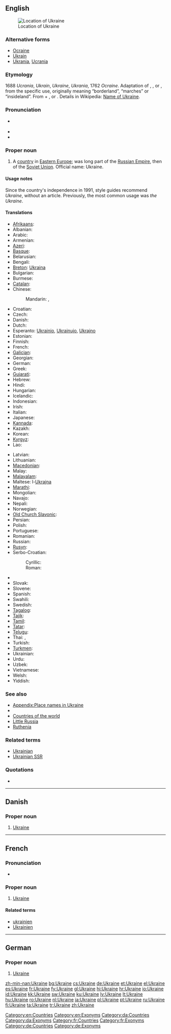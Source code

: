 ==English==
{{wikipedia}}
{{wikipedia|Name of Ukraine}}
[[Image:LocationUkraine.png|thumb|Location of Ukraine]]

===Alternative forms===
* [[Ocraine]] {{qualifier|obsolete}}
* [[Ukrain]] {{qualifier|obsolete}}
* [[Ukrania]], [[Ucrania]] {{qualifier|obsolete}}

===Etymology===
1688 ''Ucrania'', ''Ukrain'', ''Ukraine'', ''Ukrania'', 1762 ''Ocraine''. Adaptation of {{etyl|pl}} {{term|Ukraina|lang=pl}}, {{etyl|ru}} {{term|Украина||tr=Ukraína|lang=ru}}, or {{etyl|uk}} {{term|Україна||tr=Ukraḯna|lang=uk}}, from the specific use, originally meaning “borderland”,  “marches” or “insideland”.  From {{etyl|orv}} {{term|оу||at|tr=u|lang=orv|sc=Cyrs}} + {{term|краи||edge|tr=krai|lang=orv|sc=Cyrs}}, or {{term|край||land|tr=край|lang=uk}}.  Details in Wikipedia: [[w:Name of Ukraine|Name of Ukraine]].

===Pronunciation===
* {{a|UK|US}} {{IPA|/juˈkɹeɪn/}}
* {{audio|en-us-Ukraine.ogg|Audio (US)}}
* {{rhymes|eɪn}}

===Proper noun===
{{en-proper noun}}

# A [[country]] in [[Eastern Europe]]; was long part of the [[Russian Empire]], then of the [[Soviet Union]]. Official name: Ukraine.

====Usage notes====
Since the country's independence in 1991, style guides recommend ''Ukraine'', without an article.  Previously, the most common usage was ''the Ukraine''.

====Translations====
{{trans-top|Eastern European country}}
* [[Afrikaans]]: {{t-|af|Oekraïne|xs=Afrikaans}}
* Albanian: {{t|sq|Ukraina}}
* Arabic: {{t-|ar|أوكرانيا|f|tr='ukraaniya}}
* Armenian: {{t-|hy|Ուկրաինա|tr=Ukraina}}
* [[Azeri]]: {{t+|az|Ukrayna|xs=Azeri}}
* [[Basque]]: {{t+|eu|Ukraina|xs=Basque}}
* Belarusian: {{t-|be|Украіна|f|tr=Ukraína|xs=Belarusian}}
* Bengali: {{t|bn|ইউক্রেন|tr=yukren|sc=Beng|xs=Bengali}}
* [[Breton]]: [[Ukraina]]
* Bulgarian: {{t+|bg|Украйна|tr=Ukrájna}}
* Burmese: {{t|my|ယူကရိန်းနိုင်ငံ|sc=Mymr}}
* [[Catalan]]: {{t|ca|Ucraïna|f}}
* Chinese:
*: Mandarin: {{t-|cmn|烏克蘭|sc=Hani}},  {{t-|cmn|乌克兰|tr=Wūkèlán|sc=Hani}}
* Croatian: {{t+|hr|Ukrajina|f}}
* Czech: {{t+|cs|Ukrajina|f}}
* Danish: {{t-|da|Ukraine}}
* Dutch: {{t+|nl|Oekraïne}}
* Esperanto: [[Ukrainio]], [[Ukrainujo]], [[Ukrajno]]
* Estonian: {{t+|et|Ukraina}}
* Finnish: {{t+|fi|Ukraina}}
* French: {{t+|fr|Ukraine}}
* [[Galician]]: {{t+|gl|Ucraína|f|xs=Galician}}
* Georgian: {{t|ka|უკრაინა|tr=ukraina|sc=Geor|xs=Georgian}}
* German: {{t+|de|Ukraine|f}}
* Greek: {{t+|el|Ουκρανία|f|tr=Oukranía}}
* [[Gujarati]]: {{t|gu|યુક્રેન|tr=yukren|sc=Gujr}}
* Hebrew: {{t-|he|אוקראינה|tr=Ukraína}}
* Hindi: {{t-|hi|यूक्रेन|m|tr=yūkren|xs=Hindi}}
* Hungarian: {{t|hu|Ukrajna}}
* Icelandic: {{t+|is|Úkraína|f}}
* Indonesian: {{t|id|Ukraina}}
* Irish: {{t|ga|Úcráin|alt=An Úcráin|f}}
* Italian: {{t+|it|Ucraina|f}}
* Japanese: {{t-|ja|ウクライナ|tr=Ukuraina}}
* [[Kannada]]: {{t|kn|ಯುಕ್ರೇನ್|tr=yukren|sc=Knda}}
* Kazakh: {{t|kk|Украина|tr=Ukraina|sc=Cyrl}}
* Korean: {{t+|ko|우크라이나|tr=Ukeuraina|sc=Hang}}
* [[Kyrgyz]]: {{t|ky|Украина|tr=Ukraina|sc=Cyrl}}
* Lao: {{t|lo|ອູແກຣນ|tr=ūklǣn|sc=Laoo}}
{{trans-mid}}
* Latvian: {{t+|lv|Ukraina|f|xs=Latvian}}
* Lithuanian: {{t+|lt|Ukraina|f|xs=Lithuanian}}
* [[Macedonian]]: {{t+|mk|Украина|f|tr=Ukráina}}
* Malay: {{t|ms|Ukraine}}
* [[Malayalam]]: {{t|ml|യുക്രെയിൻ|sc=Mlym}}
* Maltese: l-[[Ukrajna]]
* [[Marathi]]: {{t|mr|युक्रेन|tr=yukren|sc=Deva}}
* Mongolian: {{t|mn|Украйн|tr=Ukrayn|sc=Cyrl|xs=Mongolian}}
* Navajo: {{tø|nv|Yóókwein}}
* Nepali: {{t|ne|युक्रेन|tr=yukren|sc=Deva}}
* Norwegian: {{t+|no|Ukraina}}
* [[Old Church Slavonic]]: {{tø|cu|Оукраина|sc=Cyrs}}
* Persian: {{t|fa|اوکراین|xs=Persian}}
* Polish: {{t+|pl|Ukraina|f}}
* Portuguese: {{t+|pt|Ucrânia|f}}
* Romanian: {{t+|ro|Ucraina|f}}
* Russian: {{t+|ru|Украина|f|tr=Ukraína}}
* [[Rusyn]]: {{tø|rue|Україна|f|tr=Ukrajína}}
* Serbo-Croatian:
*: Cyrillic: {{t|sh|Украјина|f|alt=У̀крајина|sc=Cyrl|xs=Serbo-Croatian}}
*: Roman: {{t|sh|Ukrajina|f|alt=Ùkrajina|xs=Serbo-Croatian}}
* {{trreq|Sinhalese}}
* Slovak: {{t-|sk|Ukrajina|f}}
* Slovene: {{t+|sl|Ukrajina|f}}
* Spanish: {{t+|es|Ucrania|f}}
* Swahili: {{t|sw|Ukraini}}
* Swedish: {{t+|sv|Ukraina}}
* [[Tagalog]]: {{t|tl|Ukranya}}
* [[Tajik]]: {{t|tg|Украйина|tr=Ukrayina|sc=Cyrl}}
* [[Tamil]]: {{t|ta|உக்ரைன்|tr=ukraiṉ|sc=Taml}}
* [[Tatar]]: {{t-|tt|Украина|tr=Ukraina|sc=Cyrl|xs=Tatar}}
* [[Telugu]]: {{t|te|ఉక్రెయిన్|tr=ukreyin|sc=Telu}}
* Thai: {{t+|th|ยูเครน|tr=yookrayn}}, {{t|th|ประเทศ ยูเครน|tr=bpràtâyt yookrayn}}
* Turkish: {{t+|tr|Ukrayna}}
* [[Turkmen]]: {{t|tk|Ukraina}}
* Ukrainian: {{t+|uk|Україна|f|tr=Ukrajína|xs=Ukrainian}}
* Urdu: {{t-|ur|یوکرین|m|tr=yūkren|xs=Urdu}}
* Uzbek: {{t|uz|Ukraina}}
* Vietnamese: {{t-|vi|Ukraina|xs=Vietnamese}}
* Welsh: {{t|cy|Wcráin}}
* Yiddish: {{t-|yi|אוקראַינע|tr=Ukraíne|sc=Hebr|xs=Yiddish}}
{{trans-bottom}}

===See also===
* [[Appendix:Place names in Ukraine]]
* {{list|en|countries of Europe}}
* [[Appendix:Countries of the world|Countries of the world]]
* [[Little Russia]]
* [[Ruthenia]]

===Related terms===
* [[Ukrainian]]
* [[Ukrainian SSR]]

===Quotations===
* {{seeCites}}

[[Category:en:Countries]]
[[Category:en:Exonyms]]
[[Category:en:Ukraine| ]]

----

==Danish==

===Proper noun===
{{infl|da|proper noun}}

# [[#English|Ukraine]]

[[Category:da:Countries]]
[[Category:da:Exonyms]]

----

==French==

===Pronunciation===
* {{audio|Fr-l'Ukraine-fr Be.ogg|audio}}

===Proper noun===
{{fr-proper noun|f}}

# [[#English|Ukraine]]

====Related terms====
* [[ukrainien]]
* [[Ukrainien]]

[[Category:fr:Countries]]
[[Category:fr:Exonyms]]

----

==German==

===Proper noun===
{{infl|de|proper noun|g=f}}

# [[#English|Ukraine]]

[[Category:de:Countries]]
[[Category:de:Exonyms]]

[[zh-min-nan:Ukraine]]
[[bg:Ukraine]]
[[cs:Ukraine]]
[[de:Ukraine]]
[[et:Ukraine]]
[[el:Ukraine]]
[[es:Ukraine]]
[[fr:Ukraine]]
[[fy:Ukraine]]
[[gl:Ukraine]]
[[hi:Ukraine]]
[[hr:Ukraine]]
[[io:Ukraine]]
[[id:Ukraine]]
[[kk:Ukraine]]
[[sw:Ukraine]]
[[ku:Ukraine]]
[[lv:Ukraine]]
[[lt:Ukraine]]
[[hu:Ukraine]]
[[ro:Ukraine]]
[[nl:Ukraine]]
[[ja:Ukraine]]
[[pl:Ukraine]]
[[pt:Ukraine]]
[[ru:Ukraine]]
[[fi:Ukraine]]
[[ta:Ukraine]]
[[tr:Ukraine]]
[[zh:Ukraine]]